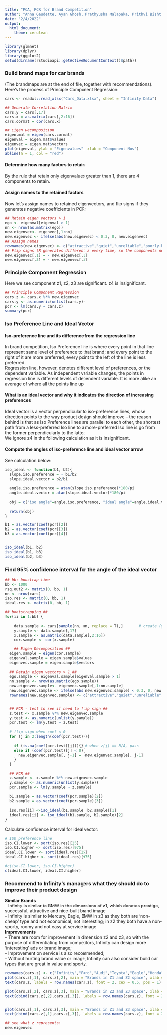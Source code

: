 ```yaml
---
title: "PCA, PCR for Brand Competition"
author: "Anna Gaudette, Ayan Ghosh, Prathyusha Malapaka, Prithvi Bisht, Ran Zhang"
date: "2/4/2022"
output: 
  html_document: 
    theme: cerulean
---
```


```r
library(glmnet)
library(dplyr)
library(ggplot2)
setwd(dirname(rstudioapi::getActiveDocumentContext()$path))
```

### Build brand maps for car brands
(The brandmaps are at the end of file, together with recommendations). Here's the process of Principle Component Regression:
```r
cars <- readxl::read_xlsx("Cars_Data.xlsx", sheet = "Infinity Data")

## Generate Correlation Matrix
cars.y = cars[,17]
cars.x = as.matrix(cars[,2:16])
cars.cormat = cor(cars.x)

## Eigen Decomposition
eigen.mat = eigen(cars.cormat)
eigenval = eigen.mat$values
eigenvec = eigen.mat$vectors
plot(eigenval, ylab = "Eigenvalues", xlab = "Component Nos")	
abline(h = 1, col = "red")
```

####  Determine how many factors to retain
By the rule that retain only eigenvalues greater than 1, there are 4 components to retain.  

####  Assign names to the retained factors 
Now let's assign names to retained eigenvectors, and flip signs if they generates negative coefficients in PCR:
```r
## Retain eigen vectors > 1
ego <- eigenval[eigenval > 1]	
nn <- nrow(as.matrix(ego))
new.eigenvec<- eigenvec[,1:nn]
new.eigenvec <- ifelse(abs(new.eigenvec) < 0.3, 0, new.eigenvec)
## Assign names
rownames(new.eigenvec) <- c("attractive","quiet","unreliable","poorly.built","interesting","sporty","uncomfortable","roomy","easy.service","prestige","common","economical","successful","avantgarde","poor.value")
## Flip signs (R generates different z every time, so the components need flipping may differ)
new.eigenvec[,1] = - new.eigenvec[,1]
new.eigenvec[,2] = - new.eigenvec[,2]
```

###  Principle Component Regression
Here we see component z1, z2, z3 are significant. z4 is insignificant. 
```r
## Principle Component Regression
cars.z <- cars.x %*% new.eigenvec
cars.y <- as.numeric(unlist(cars.y))
pcr <- lm(cars.y ~ cars.z)
summary(pcr)
```
### Iso Preference Line and Ideal Vector

####  Iso-preference line and its difference from the regression line 
In brand competition, Iso Preference line is where every point in that line represent same level of preference to that brand; and every point to the right of it are more preferred, every point to the left of the line is less preferred.  
Regression line, however, denotes different level of preferences, or the dependent variable. As independent variable changes, the points in regression line is different levels of dependent variable. It is more alike an average of where all the points line up.  

#### What is an ideal vector and why it indicates the direction of increasing preferences 
Ideal vector is a vector perpendicular to iso-preference lines, whose direction points to the way product design should improve -- the reason behind is that as Iso Preference lines are parallel to each other, the shortest path from a less-preferred Iso line to a more-preferred Iso line is go from the former perpendicularly to the latter.  
We ignore z4 in the following calculation as it is insignificant.  

#### Compute the angles of iso-preference line and ideal vector arrow
See calculation below:
```r
iso_ideal <- function(b1, b2){
  slope.iso.preference = - b1/b2
  slope.ideal.vector = b2/b1 
  
  angle.iso.preference = atan(slope.iso.preference)*180/pi	
  angle.ideal.vector = atan(slope.ideal.vector)*180/pi
  
  obj = c("iso angle"=angle.iso.preference, "ideal angle"=angle.ideal.vector)
  
  return(obj)
}

b1 = as.vector(coef(pcr)[2])
b2 = as.vector(coef(pcr)[3])
b3 = as.vector(coef(pcr)[4])


iso_ideal(b1, b2)
iso_ideal(b1, b3)
iso_ideal(b2, b3)

```

###  Find 95% confidence interval for the angle of the ideal vector
```r
## bb: boostrap time
bb <- 1000
rsq.out2 <- matrix(0, bb, 1)
nn <- nrow(cars)
iso.res <- matrix(0, bb, 1)
ideal.res <- matrix(0, bb, 1)

## bootstrapping ##
for(ii in 1:bb) {
	
	data.sample <- cars[sample(nn, nn, replace = T),]		# create (y*, x*) by resampling rows in original data matrix
	y.sample <- data.sample[,17]
	x.sample <- as.matrix(data.sample[,2:16])
	cor.sample <- cor(x.sample)					
	
	## Eigen Decomposition ##
  eigen.sample = eigen(cor.sample)
  eigenval.sample = eigen.sample$values
  eigenvec.sample = eigen.sample$vectors
  
  ## Retain eigen vectors > 1 ##
  ego.sample <- eigenval.sample[eigenval.sample > 1]	
  nn.sample <- nrow(as.matrix(ego.sample))
  new.eigenvec.sample<- eigenvec.sample[,1:nn.sample]
  new.eigenvec.sample <- ifelse(abs(new.eigenvec.sample) < 0.3, 0, new.eigenvec.sample)
  rownames(new.eigenvec.sample) <- c("attractive","quiet","unreliable","poorly.built","interesting","sporty","uncomfortable","roomy","easy.service","prestige","common","economical","successful","avantgarde","poor.value")


  ## PCR - test to see if need to flip sign ##
  z.test <- x.sample %*% new.eigenvec.sample
  y.test <- as.numeric(unlist(y.sample))
  pcr.test <- lm(y.test ~ z.test)
  
  # flip sign when coef < 0
  for (j in 2:length(coef(pcr.test))){
    
    if (is.na(coef(pcr.test)[j])){} # when z[j] == N/A, pass
    else if (coef(pcr.test)[j] < 0){
      new.eigenvec.sample[, j-1] = -new.eigenvec.sample[, j-1]
    }
  }
  
  ## PCR ##
  z.sample <- x.sample %*% new.eigenvec.sample
  y.sample <- as.numeric(unlist(y.sample))
  pcr.sample <- lm(y.sample ~ z.sample)
  
  b1.sample = as.vector(coef(pcr.sample)[2])
  b2.sample = as.vector(coef(pcr.sample)[3])
  
  iso.res[ii] <-iso_ideal(b1.sample, b2.sample)[1]
  ideal.res[ii] <- iso_ideal(b1.sample, b2.sample)[2]
}
```
Calculate confidence interval for ideal vector:
```r
# ISO preference line
iso.CI.lower <- sort(iso.res)[25]
iso.CI.higher <- sort(iso.res)[975]
ideal.CI.lower <- sort(ideal.res)[25]
ideal.CI.higher <- sort(ideal.res)[975]

#c(iso.CI.lower, iso.CI.higher)
c(ideal.CI.lower, ideal.CI.higher)

```

### Recommend to Infinity's managers what they should do to improve their product design
**Similar Brands**    
- Infinity is similar to BMW in the dimensions of z1, which denotes prestige, successful, attractive and nice-built brand image  
- Infinity is similar to Mercury, Eagle, BMW in z3 as they both are 'non-cheap' type and not economical, not interesting; in z2 they both have a non-sporty, roomy and not easy at service image  
**Improvements**  
- There are room for improvement in dimension z2 and z3, so with the purpose of differentiating from competitors, Infinity can design more 'interesting' ads or brand image;   
- Improvement on service is also recommended;     
- Without hurting brand value or image, Infinity can also consider build car types that are great in value and sporty.  
```r

rownames(cars.z) <- c("Infinity","Ford","Audi","Toyota","Eagle","Honda","Saab","Pontiac","BMW","Mercury")
plot(cars.z[,1], cars.z[,2], main = "Brands in Z1 and Z2 space", xlab = "Benefit Z1", ylab = "Benefit Z2", col = "lightblue", pch = 19, cex = 2)		
text(cars.z, labels = row.names(cars.z), font = 2, cex = 0.5, pos = 1)

plot(cars.z[,2], cars.z[,3], main = "Brands in Z2 and Z3 space", xlab = "Benefit Z2", ylab = "Benefit Z3", col = "lightblue", pch = 19, cex = 2)		
text(cbind(cars.z[,2],cars.z[,3]), labels = row.names(cars.z), font = 2, cex = 0.5, pos = 1)	


plot(cars.z[,1], cars.z[,3], main = "Brands in Z1 and Z3 space", xlab = "Benefit Z1", ylab = "Benefit Z3", col = "lightblue", pch = 19, cex = 2)		
text(cbind(cars.z[,1],cars.z[,3]), labels = row.names(cars.z), font = 2, cex = 0.5, pos = 1)	

## see what z represents:
new.eigenvec
```